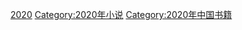 [[Category:21世纪各年中国小说|2020]]
[[Category:2020年小说|Category:2020年小说]]
[[Category:2020年中国书籍|Category:2020年中国书籍]]